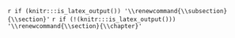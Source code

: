 \appendix
`r if (knitr:::is_latex_output()) '\\renewcommand{\\subsection}{\\section}'`
`r if (!(knitr:::is_latex_output())) '\\renewcommand{\\section}{\\chapter}'`